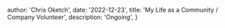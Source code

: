 
  author: 'Chris Oketch',
  date: '2022-12-23',
  title: 'My Life as a Community / Company Volunteer',
  description:
    'Ongoing',
}
